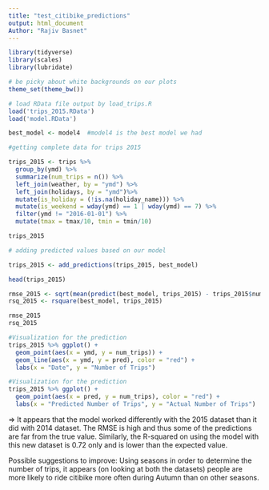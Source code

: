 ```yaml
---
title: "test_citibike_predictions"
output: html_document
Author: "Rajiv Basnet"
---
```


```r
library(tidyverse)
library(scales)
library(lubridate)

# be picky about white backgrounds on our plots
theme_set(theme_bw())

# load RData file output by load_trips.R
load('trips_2015.RData')
load('model.RData')

best_model <- model4  #model4 is the best model we had

```

```r

#getting complete data for trips 2015

trips_2015 <- trips %>% 
  group_by(ymd) %>% 
  summarize(num_trips = n()) %>%
  left_join(weather, by = "ymd") %>%
  left_join(holidays, by = "ymd")%>%
  mutate(is_holiday = (!is.na(holiday_name))) %>%
  mutate(is_weekend = wday(ymd) == 1 | wday(ymd) == 7) %>%
  filter(ymd != "2016-01-01") %>%
  mutate(tmax = tmax/10, tmin = tmin/10)

trips_2015

```

```r

# adding predicted values based on our model

trips_2015 <- add_predictions(trips_2015, best_model)

head(trips_2015)

rmse_2015 <- sqrt(mean(predict(best_model, trips_2015) - trips_2015$num_trips)^2)
rsq_2015 <- rsquare(best_model, trips_2015)

rmse_2015
rsq_2015

```
```r

#Visualization for the prediction
trips_2015 %>% ggplot() +
  geom_point(aes(x = ymd, y = num_trips)) +
  geom_line(aes(x = ymd, y = pred), color = "red") +
  labs(x = "Date", y = "Number of Trips")

```

```r
#Visualization for the prediction
trips_2015 %>% ggplot() +
  geom_point(aes(x = pred, y = num_trips), color = "red") +
  labs(x = "Predicted Number of Trips", y = "Actual Number of Trips")

```
=> It appears that the model worked differently with the 2015 dataset than it did with 2014 dataset. The RMSE is high and thus some of the predictions are far from the true value. Similarly, the R-squared on using the model with this new dataset is 0.72 only and is lower than the expected value. 

Possible suggestions to improve: Using seasons in order to determine the number of trips, it appears (on looking at both the datasets) people are more likely to ride citibike more often during Autumn than on other seasons.
